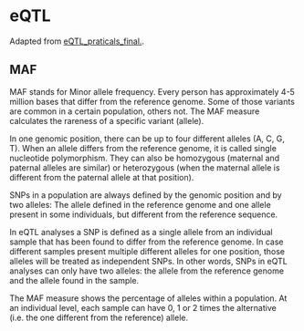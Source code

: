 # eQTL

Adapted from [eQTL_praticals_final.](https://www.um.edu.mt/__data/assets/pdf_file/0011/289487/eQTL_praticals_final.pdf).

## MAF

MAF stands for Minor allele frequency. Every person has approximately 4-5 million bases that differ from the reference genome. Some of those variants are common in a certain population, others not. The MAF measure calculates the rareness of a specific variant (allele).

In one genomic position, there can be up to four different alleles (A, C, G, T). When an allele differs from the reference genome, it is called single nucleotide polymorphism. They can also be homozygous (maternal and paternal alleles are similar) or heterozygous (when the maternal allele is different from the paternal allele at that position).

SNPs in a population are always defined by the genomic position and by two alleles: The allele defined in the reference genome and one allele present in some individuals, but different from the reference sequence.

In eQTL analyses a SNP is defined as a single allele from an individual sample that has been found to differ from the reference genome. In case different samples present multiple different alleles for one position, those alleles will be treated as independent SNPs. In other words, SNPs in eQTL analyses can only have two alleles: the allele from the reference genome and the allele found in the sample.

The MAF measure shows the percentage of alleles within a population. At an individual level, each sample can have 0, 1 or 2 times the alternative (i.e. the one different from the reference) allele.